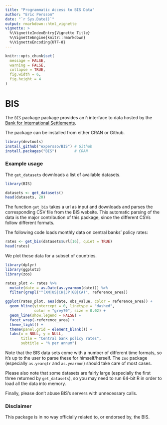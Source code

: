 ```yaml
---
title: "Programmatic Access to BIS Data"
author: "Eric Persson"
date: "`r Sys.Date()`"
output: rmarkdown::html_vignette
vignette: >
  %\VignetteIndexEntry{Vignette Title}
  %\VignetteEngine{knitr::rmarkdown}
  %\VignetteEncoding{UTF-8}
---
```


```r
knitr::opts_chunk$set(
  message = FALSE,
  warning = FALSE,
  collapse = TRUE,
  fig.width = 6, 
  fig.height = 4
)
```

# BIS

The `BIS` package package provides an `R` interface to data hosted by the [Bank
for International Settlements](https://www.bis.org).

The package can be installed from either CRAN or Github.

```r
library(devtools)
install_github("expersso/BIS") # Github
install.packages("BIS")        # CRAN
```

### Example usage

The `get_datasets` downloads a list of available datasets.

```r
library(BIS)

datasets <- get_datasets()
head(datasets, 20)
```

The function `get_bis` takes a url as input and downloads and parses the 
corresponding CSV file from the BIS website. This automatic parsing of the data
is the major contribution of this package, since the different CSVs follow
different formats.

The following code loads monthly data on central banks' policy rates:

```r
rates <- get_bis(datasets$url[16], quiet = TRUE)
head(rates)
```

We plot these data for a subset of countries.

```r
library(dplyr)
library(ggplot2)
library(zoo)

rates_plot <- rates %>%
  mutate(date = as.Date(as.yearmon(date))) %>%
  filter(grepl("^(XM|US|CH|JP|GB|CA)", reference_area))

ggplot(rates_plot, aes(date, obs_value, color = reference_area)) +
  geom_hline(yintercept = 0, linetype = "dashed",
             color = "grey70", size = 0.02) +
  geom_line(show.legend = FALSE) +
  facet_wrap(~reference_area) +
  theme_light() +
  theme(panel.grid = element_blank()) +
  labs(x = NULL, y = NULL,
       title = "Central bank policy rates",
       subtitle = "% per annum")
```

Note that the BIS data sets come with a number of different time formats, so 
it's up to the user to parse these for himself/herself. The `zoo` package
(especially `as.yearqtr` and `as.yearmon`) should take care of most cases.

Please also note that some datasets are fairly large (especially the first three
returned by `get_datasets`), so you may need to run 64-bit R in order to load 
all the data into memory.

Finally, please don't abuse BIS's servers with unnecessary calls.

### Disclaimer

This package is in no way officially related to, or endorsed by, the BIS.